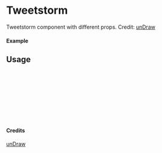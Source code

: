 
<Meta of={Tweetstorm} title="unDraw/Tweetstorm" />

# Tweetstorm

Tweetstorm component with different props.
Credit: [unDraw](https://undraw.co/illustrations)

#### Example

<Canvas of={Tweetstorm.Primary} />

## Usage

```ts
import { Tweetstorm } from "yadl-ui";

const Example = () => {
  return (
      <Tweetstorm />
  );
};

export default Example;
```

#### Credits
[unDraw](https://undraw.co/illustrations)
